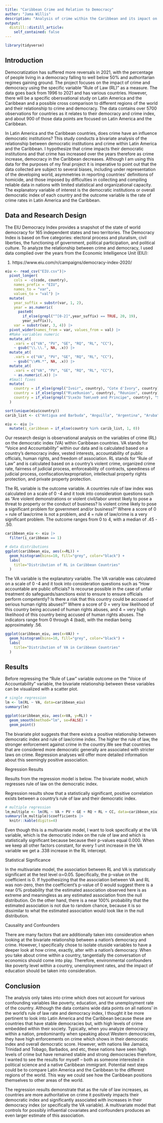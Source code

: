 ```yaml
---
title: "Caribbean Crime and Relation to Democracy"
author: "Jama Willis"
description: "Analysis of crime within the Caribbean and its impact on democracy "
output:
  distill::distill_article:
    self_contained: false
---
```


```r
library(tidyverse)
```


## Introduction
Democratization has suffered more reversals in 2021, with the percentage of people living in a democracy falling to well below 50% and authoritarian regimes gaining ground. The project focuses on the impact of crime and democracy using the specific variable "Rule of Law (RL)" as a measure. The data goes back from 1996 to 2021 and has various countries. However, there will be a specific obersvational study on Latin America and the Caribbean and a possible cross comparison to different regions of the world and their relationship to crime and democracy. The data contains over 5700 observations for countries as it relates to their democracy and crime index, and about 900 of those data points are focused on Latin America and the Caribbean. 

In Latin America and the Caribbean countries, does crime have an influence democratic institutions? This study conducts a bivariate analysis of the relationship between democratic institutions and crime within Latin America and the Caribbean. I hypothesize that crime impacts their democratic institutions and that crime has increased over the years therefore as crime increase, democracy in the Caribbean decreases. Although I am using this data for the purposes of my final project it is imperative to point out that the data collected are subject to several biases, including under representation of the developing world, asymmetries in reporting countries’ definitions of homicide, and those imposed by difficulties in collecting and compiling reliable data in nations with limited statistical and organizational capacity. The explanatory variable of interest is the democratic institutions or overall democratic index of each country and the outcome variable is the rate of crime rates in Latin America and the Caribbean. 

## Data and Research Design 
The EIU Democracy Index provides a snapshot of the state of world democracy for 165 independent states and two territories. The Democracy Index is based on five categories: electoral process and pluralism, civil liberties, the functioning of government, political participation, and political culture. To analyze the relationship between crime and democracy, I used data complied over the years from the Economic Intelligence Unit (EIU):

1. https://www.eiu.com/n/campaigns/democracy-index-2020/

```r
eiu <- read_csv("EIU.csv")|>
  pivot_longer(
    cols = -c(code, country),
    names_prefix = "EIU",
    names_to = "var",
    values_to = "val") |>
  mutate(
    year_suffix = substr(var, 1, 2),
    year = as.numeric(
      paste0(
        if_else(grepl("^[0-2]",year_suffix) == TRUE, 20, 19),
        year_suffix)),
    var = substr(var, 3, 4)) |>
  pivot_wider(names_from = var, values_from = val) |>
  #Make variables numeric
  mutate_at(
    .vars = c("VA", "PV", "GE", "RQ", "RL", "CC"),
    ~ gsub("\\.\\.", NA, .x)) |>
  mutate_at(
    .vars = c("VA", "PV", "GE", "RQ", "RL", "CC"),
    ~ gsub("\\#N.*", NA, .x)) |>
  mutate_at(
    .vars = c("VA", "PV", "GE", "RQ", "RL", "CC"),
    ~ as.numeric(.x)) |>
  #Small fixes
  mutate(
    country = if_else(grepl("Ivoir", country), "Cote d'Ivory", country),
    country = if_else(grepl("R\xe9union", country), "Réunion", country),
    country = if_else(grepl("S\xe3o Tom\xe9 and Principe", country), "São Tomé and Principe", country)
  )

sort(unique(eiu$country))
carib_list <- c("Antigua and Barbuda", "Anguilla", "Argentina", "Aruba", "Bahamas, The", "Barbados", "Belize", "Bermuda", "Brazil", "British Virgin Islands", "Cayman Islands", "Chile", "Costa Rica", "Cuba", "Dominica", "Dominican Republic", "Ecuador", "El Salvador", "Guadeloupe", "Guyana", "Haiti", "Honduras", "Jamaica", "Martinique", "Montserrat", "Nicaragua", "Panama", "Paraguay", "Peru", "Puerto Rico", "St. Kitts and Nevis", "St. Lucia", "St. Vincent and the Grenadines", "Suriname", "Trinidad and Tobago", "Turks and Caicos Islands", "Uruguay", "Venezuela, RB", "Virgin Islands (U.S.)")

eiu <- eiu |>
  mutate(i_caribbean = if_else(country %in% carib_list, 1, 0))
```

Our research design is observational analysis on the variables of crime (RL) on the democratic index (VA) within Caribbean countries. VA stands for "Voice and Accountability" within our data and is calculated based on a country's democracy index, vested interests, accountability of public officials, human rights, and freedom of association. RL stands for "Rule of Law" and is calculated based on a country's violent crime, organized crime rate, fairness of judicial process, enforceability of contracts, speediness of judicial process, confiscation/expropriation, intellectual property rights protection, and private property protection. 

The RL variable is the outcome variable. A countries rule of law index was calculated on a scale of 0 -4 and it took into consideration questions such as "Are violent demonstrations or violent civil/labor unrest likely to pose a threat to property or the conduct of business? Is violent crime likely to pose a significant problem for government and/or business?" Where a score of 0 = rule of law/crime is not a problem, and 4 = rule of law/crime is a very significant problem. The outcome ranges from 0 to 4, with a median of .45 - .50. 


```r
caribbean_eiu <- eiu |>
  filter(i_caribbean == 1)

# data distributions
ggplot(caribbean_eiu, aes(x=RL)) +
  geom_histogram(bins=10, fill="grey", color="black") +
  labs(
    title="Distribution of RL in Caribbean Countries"
  )
```
The VA variable is the explanatory variable. The VA variable was calculated on a scale of 0 -4 and it took into consideration questions such as "How accountable are public officials? Is recourse possible in the case of unfair treatment do safeguards/sanctions exist to ensure to ensure officials perform competently? Is there a risk that this country could be accused of serious human rights abuses?" Where a score of 0 = very low likelihood of this country being accused of human rights abuses, and 4 = very high likelihood of this country being accused of human rights abuses. The indicators range from 0 through 4 (bad), with the median being approximately .56.   																				

```r
ggplot(caribbean_eiu, aes(x=VA)) +
  geom_histogram(bins=10, fill="grey", color="black") +
  labs(
    title="Distribution of VA in Caribbean Countries"
  )
```

## Results
Before regressing the "Rule of Law" variable outcome on the "Voice of Accountability" variable, the bivariate relationship between these variables can be visualized with a scatter plot. 

```r
# single regression
lm <- lm(RL ~ VA, data=caribbean_eiu)
summary(lm)

ggplot(caribbean_eiu, aes(x=VA, y=RL)) +
  geom_smooth(method="lm", se=FALSE) +
  geom_point()
```

The bivariate plot suggests that there exists a positive relationship between democratic index and rule of law/crime index. The higher the rule of law, the stronger enforcement against crime in the country.We see that countries that are considered more democratic generally are associated with stricter laws on crime. Regression analyses will offer more detailed information about this seemingly positive association.

 Regression Results
 
 Results from the regression model is below. The bivariate model, which regresses rule of law on the democratic index.
 
 Regression results show that a statistically significant, positive correlation exists between a country's rule of law and their democratic index. 

```r
# multiple regression
lm_multiple <- lm(RL ~ VA + PV + GE + RQ + RL + CC, data=caribbean_eiu)
summary(lm_multiple)$coefficients |>
  knitr::kable(digits=4)
```
Even though this is a multivariate model, I want to look specifically at the VA variable, which is the democratic index on the rule of law and which is statistically significant because because their p-values equal 0.000. When we keep all other factors constant, for every 1 unit increase in the VA variable we get a .338 increase in the RL intercept.

Statistical Significance

In the multivariate model, the association between RL and VA is statistically significant at the test level α=0.05. Specifically, the p-value on the coefficient is 0. If hypothesizing that the association between VA and RL was non-zero, then the coefficient’s p-value of 0 would suggest there is a near 0% probability that the estimated association observed here is as extreme and meaningless as any estimated association from the null distribution. On the other hand, there is a near 100% probability that the estimated association is not due to random chance, because it is so dissimilar to what the estimated association would look like in the null distribution.

Causality and Confounders

There are many factors that are additionally taken into consideration when looking at the bivariate relationship between a nation's democracy and crime. However, I specifically chose to isolate otuside variables to have a deeper look at how crime, exactly, alter with a nation's democracy. When you take about crime within a country, tangentially the conversation of economics should come into play. Therefore, environmental confounders like poverty level within a country, unemployment rates, and the impact of education should be taken into consideration. 

## Conclusion
The analysis only takes into crime which does not account for various confounding variables like poverty, education, and the unemployment rate of the country. Although the data contains wide data points on all nations' in the world's rule of law rate and democracy index, I thought it be more pertinent to look into Latin America and the Caribbean because these are countries that have stable democracies but, with high levels of crime embedded within their society. Typically, when you analyze democracy within a nation, predominantly when speaking about Western democracies, they have high enforcements on crime which shows in their democratic index and overall democratic score. However, with nations like Jamaica, Trinidad and Tobago, Barbados, and etc, these nations have seen high levels of crime but have remained stable and strong democracies therefore, I wanted to see the results for myself -- both as someone interested in political science and a native Caribbean immigrant. Potential next steps could be to compare Latin America and the Caribbean to the different regions of the world. This way we could see how the Caribbean positions themselves to other areas of the world. 

The regression results demonstrate that as the rule of law increases, as countries are more authoritative on crime it positively impacts their democratic index and significantly associated with increases in their democracy index (or specifically the VA variable). A multivariate model that controls for possibly influential covariates and confounders produces an even larger estimate of this association. 
